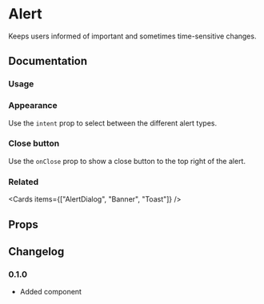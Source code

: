 
# Alert

Keeps users informed of important and sometimes time-sensitive changes.

## Documentation

### Usage

<Demo component={Usage} />

### Appearance

Use the `intent` prop to select between the different alert types.

<Demo component={AppearanceUsage} />

### Close button

Use the `onClose` prop to show a close button to the top right of the alert.

<Demo component={CloseUsage} />

### Related

<Cards items={["AlertDialog", "Banner", "Toast"]} />

## Props

<PropsTable component={Alert} />

<PropsTable component={AlertTitle} />

<PropsTable component={AlertDescription} />

## Changelog

### 0.1.0

- Added component

